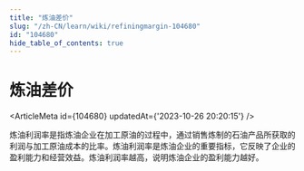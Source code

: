 ```yaml
---
title: "炼油差价"
slug: "/zh-CN/learn/wiki/refiningmargin-104680"
id: "104680"
hide_table_of_contents: true
---
```



<Breadcrumbs current="炼油差价" />

# 炼油差价

<ArticleMeta id={104680} updatedAt={'2023-10-26 20:20:15'} />
<div className='border-solid border-b border-t-0 my-4 border-[var(--ifm-color-gray-300)]' />

炼油利润率是指炼油企业在加工原油的过程中，通过销售炼制的石油产品所获取的利润与加工原油成本的比率。炼油利润率是炼油企业的重要指标，它反映了企业的盈利能力和经营效益。炼油利润率越高，说明炼油企业的盈利能力越好。
